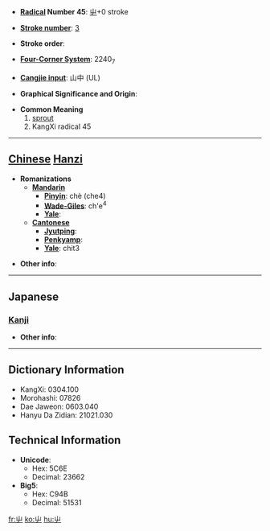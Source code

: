 * '''[[Wiktionary:Chinese radical index| Radical]] Number 45''': [[Wiktionary:Chinese radical index 屮|屮]]+0 stroke

* '''[[Wiktionary:Chinese total strokes index|Stroke number]]''': [[Wiktionary:Chinese total strokes index 3|3]]

* '''Stroke order''': 

* '''[[Wiktionary:Chinese four corner index|Four-Corner System]]''': 2240<sub>7</sub>

* '''[[Wiktionary:Chinese Cangjie index|Cangjie input]]''': 山中 (UL)

* '''Graphical Significance and Origin''': 

* '''Common Meaning'''
*#[[sprout]]
*# KangXi radical 45


----

== [[Chinese]] [[Hanzi]] ==

* '''Romanizations'''
** '''[[Mandarin]]'''
*** '''[[Pinyin]]''': chè (che4)
*** '''[[Wade-Giles]]''': ch'e<sup>4</sup>
*** '''[[Yale]]''': 
** '''[[Cantonese]]'''
*** '''[[Jyutping]]''':
*** '''[[Penkyamp]]''': 
*** '''[[Yale]]''': chit3

* '''Other info''': 

----

==Japanese==
===[[Kanji]]===
{{kanji|on readings=[[さ]] (sa)
|kun readings=[[ひだり]] (hidari), [[ひだりて]] (hidarite)
}}

* '''Other info''':  

----

== Dictionary Information ==

* KangXi: 0304.100
* Morohashi: 07826
* Dae Jaweon: 0603.040
* Hanyu Da Zidian: 21021.030

== Technical Information ==

* '''Unicode''':
** Hex: 5C6E
** Decimal: 23662
* '''Big5''':
** Hex: C94B
** Decimal: 51531

[[fr:屮]]
[[ko:屮]]
[[hu:屮]]